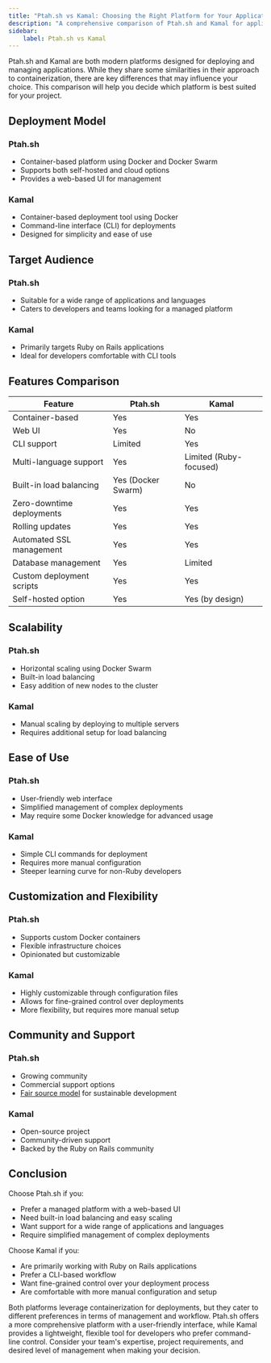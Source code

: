 ```yaml
---
title: "Ptah.sh vs Kamal: Choosing the Right Platform for Your Application"
description: "A comprehensive comparison of Ptah.sh and Kamal for application deployment and management."
sidebar:
    label: Ptah.sh vs Kamal
---
```


Ptah.sh and Kamal are both modern platforms designed for deploying and managing applications. While they share some similarities in their approach to containerization, there are key differences that may influence your choice. This comparison will help you decide which platform is best suited for your project.

## Deployment Model

### Ptah.sh
- Container-based platform using Docker and Docker Swarm
- Supports both self-hosted and cloud options
- Provides a web-based UI for management

### Kamal
- Container-based deployment tool using Docker
- Command-line interface (CLI) for deployments
- Designed for simplicity and ease of use

## Target Audience

### Ptah.sh
- Suitable for a wide range of applications and languages
- Caters to developers and teams looking for a managed platform

### Kamal
- Primarily targets Ruby on Rails applications
- Ideal for developers comfortable with CLI tools

## Features Comparison

| Feature | Ptah.sh | Kamal |
|---------|---------|-------|
| Container-based | Yes | Yes |
| Web UI | Yes | No |
| CLI support | Limited | Yes |
| Multi-language support | Yes | Limited (Ruby-focused) |
| Built-in load balancing | Yes (Docker Swarm) | No |
| Zero-downtime deployments | Yes | Yes |
| Rolling updates | Yes | Yes |
| Automated SSL management | Yes | Yes |
| Database management | Yes | Limited |
| Custom deployment scripts | Yes | Yes |
| Self-hosted option | Yes | Yes (by design) |

## Scalability

### Ptah.sh
- Horizontal scaling using Docker Swarm
- Built-in load balancing
- Easy addition of new nodes to the cluster

### Kamal
- Manual scaling by deploying to multiple servers
- Requires additional setup for load balancing

## Ease of Use

### Ptah.sh
- User-friendly web interface
- Simplified management of complex deployments
- May require some Docker knowledge for advanced usage

### Kamal
- Simple CLI commands for deployment
- Requires more manual configuration
- Steeper learning curve for non-Ruby developers

## Customization and Flexibility

### Ptah.sh
- Supports custom Docker containers
- Flexible infrastructure choices
- Opinionated but customizable

### Kamal
- Highly customizable through configuration files
- Allows for fine-grained control over deployments
- More flexibility, but requires more manual setup

## Community and Support

### Ptah.sh
- Growing community
- Commercial support options
- [Fair source model](/blog/2024-08-09-we-use-fair-source/) for sustainable development

### Kamal
- Open-source project
- Community-driven support
- Backed by the Ruby on Rails community

## Conclusion

Choose Ptah.sh if you:
- Prefer a managed platform with a web-based UI
- Need built-in load balancing and easy scaling
- Want support for a wide range of applications and languages
- Require simplified management of complex deployments

Choose Kamal if you:
- Are primarily working with Ruby on Rails applications
- Prefer a CLI-based workflow
- Want fine-grained control over your deployment process
- Are comfortable with more manual configuration and setup

Both platforms leverage containerization for deployments, but they cater to different preferences in terms of management and workflow. Ptah.sh offers a more comprehensive platform with a user-friendly interface, while Kamal provides a lightweight, flexible tool for developers who prefer command-line control. Consider your team's expertise, project requirements, and desired level of management when making your decision.
